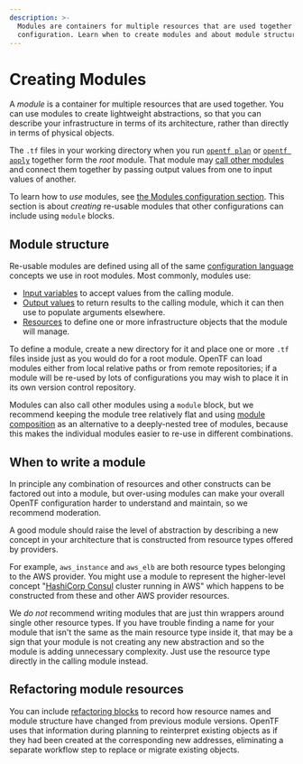 ```yaml
---
description: >-
  Modules are containers for multiple resources that are used together in a
  configuration. Learn when to create modules and about module structure.
---
```


# Creating Modules

A _module_ is a container for multiple resources that are used together.
You can use modules to create lightweight abstractions, so that you can
describe your infrastructure in terms of its architecture, rather than
directly in terms of physical objects.

The `.tf` files in your working directory when you run [`opentf plan`](/docs/cli/commands/plan)
or [`opentf apply`](/docs/cli/commands/apply) together form the _root_
module. That module may [call other modules](/docs/language/modules/syntax#calling-a-child-module)
and connect them together by passing output values from one to input values
of another.

To learn how to _use_ modules, see [the Modules configuration section](/docs/language/modules).
This section is about _creating_ re-usable modules that other configurations
can include using `module` blocks.

## Module structure

Re-usable modules are defined using all of the same
[configuration language](/docs/language) concepts we use in root modules.
Most commonly, modules use:

* [Input variables](/docs/language/values/variables) to accept values from
  the calling module.
* [Output values](/docs/language/values/outputs) to return results to the
  calling module, which it can then use to populate arguments elsewhere.
* [Resources](/docs/language/resources) to define one or more
  infrastructure objects that the module will manage.

To define a module, create a new directory for it and place one or more `.tf`
files inside just as you would do for a root module. OpenTF can load modules
either from local relative paths or from remote repositories; if a module will
be re-used by lots of configurations you may wish to place it in its own
version control repository.

Modules can also call other modules using a `module` block, but we recommend
keeping the module tree relatively flat and using [module composition](/docs/language/modules/develop/composition)
as an alternative to a deeply-nested tree of modules, because this makes
the individual modules easier to re-use in different combinations.

## When to write a module

In principle any combination of resources and other constructs can be factored
out into a module, but over-using modules can make your overall OpenTF
configuration harder to understand and maintain, so we recommend moderation.

A good module should raise the level of abstraction by describing a new concept
in your architecture that is constructed from resource types offered by
providers.

For example, `aws_instance` and `aws_elb` are both resource types belonging to
the AWS provider. You might use a module to represent the higher-level concept
"[HashiCorp Consul](https://www.consul.io/) cluster running in AWS" which
happens to be constructed from these and other AWS provider resources.

We _do not_ recommend writing modules that are just thin wrappers around single
other resource types. If you have trouble finding a name for your module that
isn't the same as the main resource type inside it, that may be a sign that
your module is not creating any new abstraction and so the module is
adding unnecessary complexity. Just use the resource type directly in the
calling module instead.

## Refactoring module resources

You can include [refactoring blocks](/docs/language/modules/develop/refactoring) to record how resource
names and module structure have changed from previous module versions.
OpenTF uses that information during planning to reinterpret existing objects
as if they had been created at the corresponding new addresses, eliminating a
separate workflow step to replace or migrate existing objects.
